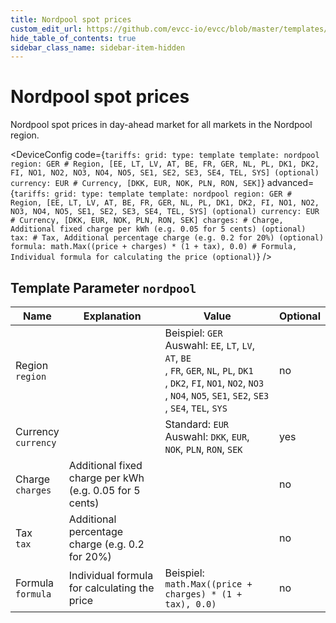 ```yaml
---
title: Nordpool spot prices
custom_edit_url: https://github.com/evcc-io/evcc/blob/master/templates/definition/tariff/nordpool.yaml
hide_table_of_contents: true
sidebar_class_name: sidebar-item-hidden
---
```



# Nordpool spot prices

<div className="device-detail-container">
  <div className="device-detail-content">
    <DeviceFeatures features="EU" />

Nordpool spot prices in day-ahead market for all markets in the Nordpool region.


<DeviceConfig code={`tariffs:
    grid:
      type: template
      template: nordpool
      region: GER # Region, [EE, LT, LV, AT, BE, FR, GER, NL, PL, DK1, DK2, FI, NO1, NO2, NO3, NO4, NO5, SE1, SE2, SE3, SE4, TEL, SYS] (optional)
      currency: EUR # Currency, [DKK, EUR, NOK, PLN, RON, SEK]`} advanced={`tariffs:
    grid:
      type: template
      template: nordpool
      region: GER # Region, [EE, LT, LV, AT, BE, FR, GER, NL, PL, DK1, DK2, FI, NO1, NO2, NO3, NO4, NO5, SE1, SE2, SE3, SE4, TEL, SYS] (optional)
      currency: EUR # Currency, [DKK, EUR, NOK, PLN, RON, SEK]
      charges: # Charge, Additional fixed charge per kWh (e.g. 0.05 for 5 cents) (optional)
      tax: # Tax, Additional percentage charge (e.g. 0.2 for 20%) (optional)
      formula: math.Max((price + charges) * (1 + tax), 0.0) # Formula, Individual formula for calculating the price (optional)`} />
  </div>
  <div className="device-detail-icon">
    <evcc-icon
      type="tariff"
      name="nordpool-spot-prices"
      size="400px"
      alt="Nordpool spot prices"
      className="device-detail-icon-img"
    ></evcc-icon>
  </div>
</div>

## Template Parameter `nordpool`

| Name | Explanation | Value | Optional |
|-----------|-------------|-------|----------|
| Region<br/>`region` |  | Beispiel: `GER`<br/>Auswahl: `EE`, `LT`, `LV`, `AT`, `BE`<br/>, `FR`, `GER`, `NL`, `PL`, `DK1`<br/>, `DK2`, `FI`, `NO1`, `NO2`, `NO3`<br/>, `NO4`, `NO5`, `SE1`, `SE2`, `SE3`<br/>, `SE4`, `TEL`, `SYS` | no |
| Currency<br/>`currency` |  | Standard: `EUR`<br/>Auswahl: `DKK`, `EUR`, `NOK`, `PLN`, `RON`, `SEK` | yes |
| Charge<br/>`charges` | Additional fixed charge per kWh (e.g. 0.05 for 5 cents) |  | no |
| Tax<br/>`tax` | Additional percentage charge (e.g. 0.2 for 20%) |  | no |
| Formula<br/>`formula` | Individual formula for calculating the price | Beispiel: `math.Max((price + charges) * (1 + tax), 0.0)` | no |

